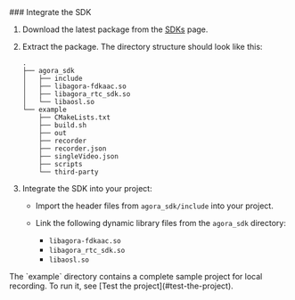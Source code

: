 <PlatformWrapper platform="linux-cpp">
### Integrate the SDK

1. Download the latest <Vg k="OPREC_SDK" /> package from the [SDKs](/sdks?platform=linux) page.

2. Extract the package. The directory structure should look like this:

    ```
    .
    ├── agora_sdk
    │   ├── include
    │   ├── libagora-fdkaac.so
    │   ├── libagora_rtc_sdk.so
    │   └── libaosl.so
    └── example
        ├── CMakeLists.txt
        ├── build.sh
        ├── out
        ├── recorder
        ├── recorder.json
        ├── singleVideo.json
        ├── scripts
        └── third-party
    ```

3. Integrate the SDK into your project:

    * Import the header files from `agora_sdk/include` into your project.
    * Link the following dynamic library files from the `agora_sdk` directory:

        * `libagora-fdkaac.so`
        * `libagora_rtc_sdk.so`
        * `libaosl.so`

<Admonition type="info">
The `example` directory contains a complete sample project for local recording. To run it, see [Test the project](#test-the-project).
</Admonition>

</PlatformWrapper>